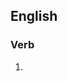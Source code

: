 ==English==

===Verb===
{{head|en|present participle}}

# {{present participle of|sing along|lang=en|nocat=1}}